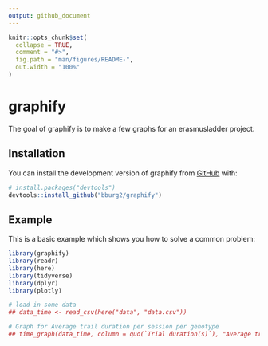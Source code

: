 ```yaml
---
output: github_document
---
```


<!-- README.md is generated from README.Rmd. Please edit that file -->

```r
knitr::opts_chunk$set(
  collapse = TRUE,
  comment = "#>",
  fig.path = "man/figures/README-",
  out.width = "100%"
)
```

# graphify

<!-- badges: start -->
<!-- badges: end -->

The goal of graphify is to make a few graphs for an erasmusladder project.

## Installation

You can install the development version of graphify from [GitHub](https://github.com/) with:

``` r
# install.packages("devtools")
devtools::install_github("bburg2/graphify")
```

## Example

This is a basic example which shows you how to solve a common problem:

```r
library(graphify)
library(readr)
library(here)
library(tidyverse)
library(dplyr)
library(plotly)

# load in some data
## data_time <- read_csv(here("data", "data.csv"))

# Graph for Average trail duration per session per genotype
## time_graph(data_time, column = quo(`Trial duration(s)`), "Average trail duration per session per genotype", "Duration (s)")

```

